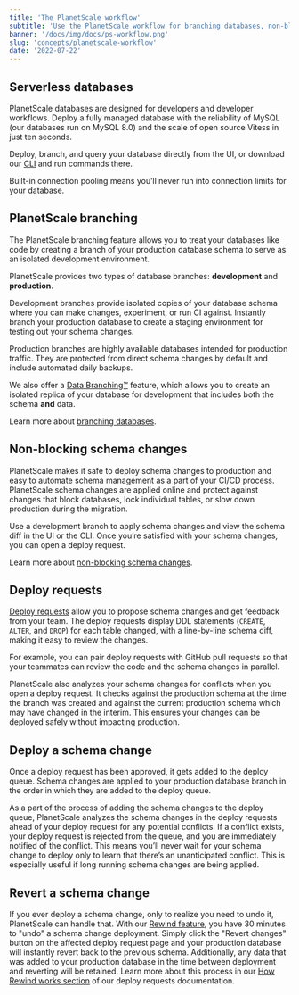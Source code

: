 ```yaml
---
title: 'The PlanetScale workflow'
subtitle: 'Use the PlanetScale workflow for branching databases, non-blocking schema changes and more.'
banner: '/docs/img/docs/ps-workflow.png'
slug: 'concepts/planetscale-workflow'
date: '2022-07-22'
---
```


## Serverless databases

PlanetScale databases are designed for developers and developer workflows. Deploy a fully managed database with the reliability of MySQL (our databases run on MySQL 8.0) and the scale of open source Vitess in just ten seconds.

Deploy, branch, and query your database directly from the UI, or download our [CLI](https://github.com/planetscale/cli#installation) and run commands there.

Built-in connection pooling means you’ll never run into connection limits for your database.

## PlanetScale branching

The PlanetScale branching feature allows you to treat your databases like code by creating a branch of your production database schema to serve as an isolated development environment.

PlanetScale provides two types of database branches: **development** and **production**.

Development branches provide isolated copies of your database schema where you can make changes, experiment, or run CI against. Instantly branch your production database to create a staging environment for testing out your schema changes.

Production branches are highly available databases intended for production traffic. They are protected from direct schema changes by default and include automated daily backups.

We also offer a [Data Branching&trade;](/docs/concepts/data-branching) feature, which allows you to create an isolated replica of your database for development that includes both the schema **and** data.

Learn more about [branching databases](/docs/concepts/branching).

## Non-blocking schema changes

PlanetScale makes it safe to deploy schema changes to production and easy to automate schema management as a part of your CI/CD process. PlanetScale schema changes are applied online and protect against changes that block databases, lock individual tables, or slow down production during the migration.

Use a development branch to apply schema changes and view the schema diff in the UI or the CLI. Once you’re satisfied with your schema changes, you can open a deploy request.

Learn more about [non-blocking schema changes](/docs/concepts/nonblocking-schema-changes).

## Deploy requests

[Deploy requests](/docs/concepts/deploy-requests) allow you to propose schema changes and get feedback from your team. The deploy requests display DDL statements (`CREATE`, `ALTER`, and `DROP`) for each table changed, with a line-by-line schema diff, making it easy to review the changes.

For example, you can pair deploy requests with GitHub pull requests so that your teammates can review the code and the schema changes in parallel.

PlanetScale also analyzes your schema changes for conflicts when you open a deploy request. It checks against the production schema at the time the branch was created and against the current production schema which may have changed in the interim. This ensures your changes can be deployed safely without impacting production.

## Deploy a schema change

Once a deploy request has been approved, it gets added to the deploy queue. Schema changes are applied to your production database branch in the order in which they are added to the deploy queue.

As a part of the process of adding the schema changes to the deploy queue, PlanetScale analyzes the schema changes in the deploy requests ahead of your deploy request for any potential conflicts. If a conflict exists, your deploy request is rejected from the queue, and you are immediately notified of the conflict. This means you’ll never wait for your schema change to deploy only to learn that there’s an unanticipated conflict. This is especially useful if long running schema changes are being applied.

## Revert a schema change

If you ever deploy a schema change, only to realize you need to undo it, PlanetScale can handle that. With our [Rewind feature](/docs/concepts/deploy-requests#revert-a-schema-change), you have 30 minutes to "undo" a schema change deployment. Simply click the "Revert changes" button on the affected deploy request page and your production database will instantly revert back to the previous schema. Additionally, any data that was added to your production database in the time between deployment and reverting will be retained. Learn more about this process in our [How Rewind works section](/docs/concepts/deploy-requests#revert-a-schema-change) of our deploy requests documentation.
